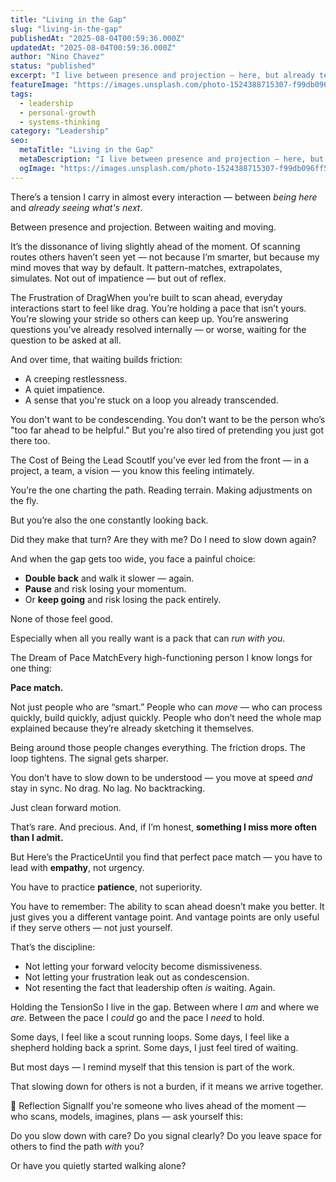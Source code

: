 ```yaml
---
title: "Living in the Gap"
slug: "living-in-the-gap"
publishedAt: "2025-08-04T00:59:36.000Z"
updatedAt: "2025-08-04T00:59:36.000Z"
author: "Nino Chavez"
status: "published"
excerpt: "I live between presence and projection — here, but already ten steps ahead. It’s a tension of slowing down, waiting for others, holding the map while walking the same road. Leadership often means pacing yourself so we can arrive together."
featureImage: "https://images.unsplash.com/photo-1524388715307-f99db096ff5b?crop=entropy&cs=tinysrgb&fit=max&fm=jpg&ixid=M3wxMTc3M3wwfDF8c2VhcmNofDF8fHllbGxvdyUyMGxpZ2h0fGVufDB8fHx8MTc1NDI2ODg5MXww&ixlib=rb-4.1.0&q=80&w=2000"
tags:
  - leadership
  - personal-growth
  - systems-thinking
category: "Leadership"
seo:
  metaTitle: "Living in the Gap"
  metaDescription: "I live between presence and projection — here, but already ten steps ahead. It’s a tension of slowing down, waiting for others, holding the map while walking the same road. Leadership often means pacing yourself so we can arrive together."
  ogImage: "https://images.unsplash.com/photo-1524388715307-f99db096ff5b?crop=entropy&cs=tinysrgb&fit=max&fm=jpg&ixid=M3wxMTc3M3wwfDF8c2VhcmNofDF8fHllbGxvdyUyMGxpZ2h0fGVufDB8fHx8MTc1NDI2ODg5MXww&ixlib=rb-4.1.0&q=80&w=2000"
---
```

There’s a tension I carry in almost every interaction —
between *being here*
and *already seeing what's next*.

Between presence
and projection.
Between waiting
and moving.

It’s the dissonance of living slightly ahead of the moment. Of scanning routes others haven’t seen yet — not because I’m smarter, but because my mind moves that way by default. It pattern-matches, extrapolates, simulates. Not out of impatience — but out of reflex.

The Frustration of DragWhen you’re built to scan ahead, everyday interactions start to feel like drag.
You’re holding a pace that isn’t yours.
You’re slowing your stride so others can keep up.
You’re answering questions you’ve already resolved internally — or worse, waiting for the question to be asked at all.

And over time, that waiting builds friction:

- A creeping restlessness.
- A quiet impatience.
- A sense that you're stuck on a loop you already transcended.

You don't want to be condescending.
You don’t want to be the person who’s "too far ahead to be helpful."
But you're also tired of pretending you just got there too.

The Cost of Being the Lead ScoutIf you’ve ever led from the front — in a project, a team, a vision — you know this feeling intimately.

You’re the one charting the path.
Reading terrain.
Making adjustments on the fly.

But you’re also the one constantly looking back.

Did they make that turn?
Are they with me?
Do I need to slow down again?

And when the gap gets too wide, you face a painful choice:

- **Double back** and walk it slower — again.
- **Pause** and risk losing your momentum.
- Or **keep going** and risk losing the pack entirely.

None of those feel good.

Especially when all you really want is a pack that can *run with you*.

The Dream of Pace MatchEvery high-functioning person I know longs for one thing:

**Pace match.**

Not just people who are “smart.”
People who can *move* — who can process quickly, build quickly, adjust quickly.
People who don’t need the whole map explained because they’re already sketching it themselves.

Being around those people changes everything.
The friction drops.
The loop tightens.
The signal gets sharper.

You don’t have to slow down to be understood — you move at speed *and* stay in sync.
No drag. No lag. No backtracking.

Just clean forward motion.

That’s rare. And precious. And, if I’m honest, **something I miss more often than I admit.**

But Here’s the PracticeUntil you find that perfect pace match —
you have to lead with **empathy**, not urgency.

You have to practice **patience**, not superiority.

You have to remember:
The ability to scan ahead doesn’t make you better.
It just gives you a different vantage point.
And vantage points are only useful if they serve others — not just yourself.

That’s the discipline:

- Not letting your forward velocity become dismissiveness.
- Not letting your frustration leak out as condescension.
- Not resenting the fact that leadership often *is* waiting. Again.

Holding the TensionSo I live in the gap.
Between where I *am* and where we *are*.
Between the pace I *could* go and the pace I *need* to hold.

Some days, I feel like a scout running loops.
Some days, I feel like a shepherd holding back a sprint.
Some days, I just feel tired of waiting.

But most days —
I remind myself that this tension is part of the work.

That slowing down for others is not a burden,
if it means we arrive together.

🛑 Reflection SignalIf you're someone who lives ahead of the moment —
who scans, models, imagines, plans —
ask yourself this:

Do you slow down with care?
Do you signal clearly?
Do you leave space for others to find the path *with* you?

Or have you quietly started walking alone?
